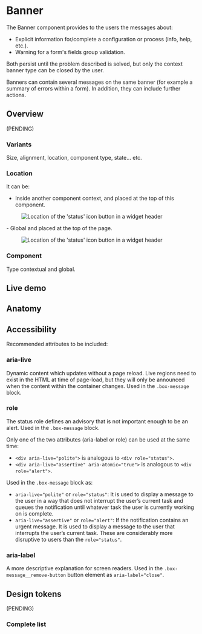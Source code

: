 


<Meta title="Components/Banner" />

# Banner

The Banner component provides to the users the messages about:

- Explicit information for/complete a configuration or process (info, help, etc.).
- Warning for a form's fields group validation.

Both persist until the problem described is solved, but only the context banner type can be closed by the user.

Banners can contain several messages on the same banner (for example a summary of errors within a form). In addition, they can include further actions.

## Overview

(PENDING)

### Variants

Size, alignment, location, component type, state... etc.

### Location

It can be:

- Inside another component context, and placed at the top of this component.

<Figure>
  <img
    alt="Location of the 'status' icon button in a widget header"
    src="img/location-banner-075x.jpg"
  />
</Figure>
- Global and placed at the top of the page.
<Figure>
  <img
    alt="Location of the 'status' icon button in a widget header"
    src="img/Location-Globalbanner075x.jpg"
  />
</Figure>

### Component

Type contextual and global.

## Live demo

<LiveDemo
  story={Stories.Example}
  urlHtml="https://devoinc.github.io/genesys-styles/?path=/docs/components-boxmessage--docs"
  urlReact="https://devoinc.github.io/genesys-ui/?path=/docs/components-feedback-banner--docs"
/>

## Anatomy

<Figure caption="The internal structure and specs of the Banner component.">
  <Figma
    aspectRatio="4x3"
    url="https://www.figma.com/file/4f9wa0fKYIwMue6yo6nrJL/Genesys-Design-System---Web-Previews?type=design&node-id=15400%3A72165&mode=design&t=Dw2xOfqO2VoLFeWs-1"
  />
</Figure>

## Accessibility

Recommended attributes to be included:

### aria-live

Dynamic content which updates without a page reload.
Live regions need to exist in the HTML at time of page-load, but they will only
be announced when the content within the container changes.
Used in the `.box-message` block.

### role

The status role defines an advisory that is not important enough to be an alert.
Used in the `.box-message` block.

Only one of the two attributes (aria-label or role) can be used at the same time:

- `<div aria-live="polite">` is analogous to `<div role="status">`.
- `<div aria-live="assertive" aria-atomic="true">` is analogous to `<div role="alert">`.

Used in the `.box-message` block as:

- `aria-live="polite"` or `role="status"`: It is used to display a message to
  the user in a way that does not interrupt the user’s current task and queues the
  notification until whatever task the user is currently working on is complete.
- `aria-live="assertive"` or `role="alert"`: If the notification contains an
  urgent message. It is used to display a message to the user that interrupts the
  user’s current task. These are considerably more disruptive to users than the
  `role="status"`.

### aria-label

A more descriptive explanation for screen readers.
Used in the `.box-message__remove-button` button element as `aria-label="close"`.

## Design tokens

(PENDING)

### Complete list

<DesignTokensList componentName="banner" />
